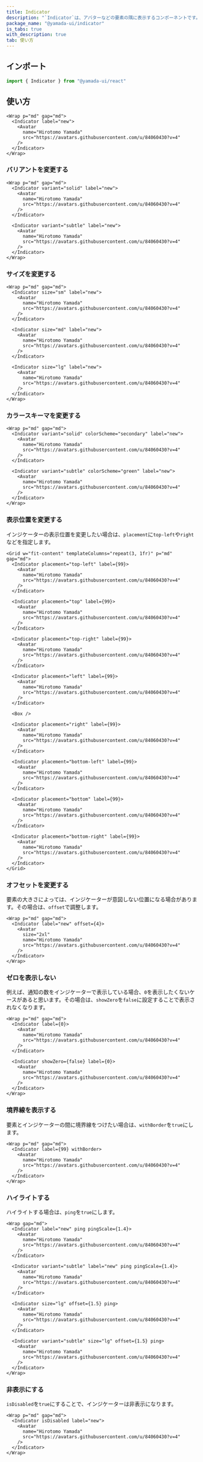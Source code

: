 ```yaml
---
title: Indicator
description: "`Indicator`は、アバターなどの要素の隅に表示するコンポーネントです。"
package_name: "@yamada-ui/indicator"
is_tabs: true
with_description: true
tab: 使い方
---
```


## インポート

```ts
import { Indicator } from "@yamada-ui/react"
```

## 使い方

```tsx
<Wrap p="md" gap="md">
  <Indicator label="new">
    <Avatar
      name="Hirotomo Yamada"
      src="https://avatars.githubusercontent.com/u/84060430?v=4"
    />
  </Indicator>
</Wrap>
```

### バリアントを変更する

```tsx
<Wrap p="md" gap="md">
  <Indicator variant="solid" label="new">
    <Avatar
      name="Hirotomo Yamada"
      src="https://avatars.githubusercontent.com/u/84060430?v=4"
    />
  </Indicator>

  <Indicator variant="subtle" label="new">
    <Avatar
      name="Hirotomo Yamada"
      src="https://avatars.githubusercontent.com/u/84060430?v=4"
    />
  </Indicator>
</Wrap>
```

### サイズを変更する

```tsx
<Wrap p="md" gap="md">
  <Indicator size="sm" label="new">
    <Avatar
      name="Hirotomo Yamada"
      src="https://avatars.githubusercontent.com/u/84060430?v=4"
    />
  </Indicator>

  <Indicator size="md" label="new">
    <Avatar
      name="Hirotomo Yamada"
      src="https://avatars.githubusercontent.com/u/84060430?v=4"
    />
  </Indicator>

  <Indicator size="lg" label="new">
    <Avatar
      name="Hirotomo Yamada"
      src="https://avatars.githubusercontent.com/u/84060430?v=4"
    />
  </Indicator>
</Wrap>
```

### カラースキーマを変更する

```tsx
<Wrap p="md" gap="md">
  <Indicator variant="solid" colorScheme="secondary" label="new">
    <Avatar
      name="Hirotomo Yamada"
      src="https://avatars.githubusercontent.com/u/84060430?v=4"
    />
  </Indicator>

  <Indicator variant="subtle" colorScheme="green" label="new">
    <Avatar
      name="Hirotomo Yamada"
      src="https://avatars.githubusercontent.com/u/84060430?v=4"
    />
  </Indicator>
</Wrap>
```

### 表示位置を変更する

インジケーターの表示位置を変更したい場合は、`placement`に`top-left`や`right`などを指定します。

```tsx
<Grid w="fit-content" templateColumns="repeat(3, 1fr)" p="md" gap="md">
  <Indicator placement="top-left" label={99}>
    <Avatar
      name="Hirotomo Yamada"
      src="https://avatars.githubusercontent.com/u/84060430?v=4"
    />
  </Indicator>

  <Indicator placement="top" label={99}>
    <Avatar
      name="Hirotomo Yamada"
      src="https://avatars.githubusercontent.com/u/84060430?v=4"
    />
  </Indicator>

  <Indicator placement="top-right" label={99}>
    <Avatar
      name="Hirotomo Yamada"
      src="https://avatars.githubusercontent.com/u/84060430?v=4"
    />
  </Indicator>

  <Indicator placement="left" label={99}>
    <Avatar
      name="Hirotomo Yamada"
      src="https://avatars.githubusercontent.com/u/84060430?v=4"
    />
  </Indicator>

  <Box />

  <Indicator placement="right" label={99}>
    <Avatar
      name="Hirotomo Yamada"
      src="https://avatars.githubusercontent.com/u/84060430?v=4"
    />
  </Indicator>

  <Indicator placement="bottom-left" label={99}>
    <Avatar
      name="Hirotomo Yamada"
      src="https://avatars.githubusercontent.com/u/84060430?v=4"
    />
  </Indicator>

  <Indicator placement="bottom" label={99}>
    <Avatar
      name="Hirotomo Yamada"
      src="https://avatars.githubusercontent.com/u/84060430?v=4"
    />
  </Indicator>

  <Indicator placement="bottom-right" label={99}>
    <Avatar
      name="Hirotomo Yamada"
      src="https://avatars.githubusercontent.com/u/84060430?v=4"
    />
  </Indicator>
</Grid>
```

### オフセットを変更する

要素の大きさによっては、インジケーターが意図しない位置になる場合があります。その場合は、`offset`で調整します。

```tsx
<Wrap p="md" gap="md">
  <Indicator label="new" offset={4}>
    <Avatar
      size="2xl"
      name="Hirotomo Yamada"
      src="https://avatars.githubusercontent.com/u/84060430?v=4"
    />
  </Indicator>
</Wrap>
```

### ゼロを表示しない

例えば、通知の数をインジケーターで表示している場合、`0`を表示したくないケースがあると思います。その場合は、`showZero`を`false`に設定することで表示されなくなります。

```tsx
<Wrap p="md" gap="md">
  <Indicator label={0}>
    <Avatar
      name="Hirotomo Yamada"
      src="https://avatars.githubusercontent.com/u/84060430?v=4"
    />
  </Indicator>

  <Indicator showZero={false} label={0}>
    <Avatar
      name="Hirotomo Yamada"
      src="https://avatars.githubusercontent.com/u/84060430?v=4"
    />
  </Indicator>
</Wrap>
```

### 境界線を表示する

要素とインジケーターの間に境界線をつけたい場合は、`withBorder`を`true`にします。

```tsx
<Wrap p="md" gap="md">
  <Indicator label={99} withBorder>
    <Avatar
      name="Hirotomo Yamada"
      src="https://avatars.githubusercontent.com/u/84060430?v=4"
    />
  </Indicator>
</Wrap>
```

### ハイライトする

ハイライトする場合は、`ping`を`true`にします。

```tsx
<Wrap gap="md">
  <Indicator label="new" ping pingScale={1.4}>
    <Avatar
      name="Hirotomo Yamada"
      src="https://avatars.githubusercontent.com/u/84060430?v=4"
    />
  </Indicator>

  <Indicator variant="subtle" label="new" ping pingScale={1.4}>
    <Avatar
      name="Hirotomo Yamada"
      src="https://avatars.githubusercontent.com/u/84060430?v=4"
    />
  </Indicator>

  <Indicator size="lg" offset={1.5} ping>
    <Avatar
      name="Hirotomo Yamada"
      src="https://avatars.githubusercontent.com/u/84060430?v=4"
    />
  </Indicator>

  <Indicator variant="subtle" size="lg" offset={1.5} ping>
    <Avatar
      name="Hirotomo Yamada"
      src="https://avatars.githubusercontent.com/u/84060430?v=4"
    />
  </Indicator>
</Wrap>
```

### 非表示にする

`isDisabled`を`true`にすることで、インジケーターは非表示になります。

```tsx
<Wrap p="md" gap="md">
  <Indicator isDisabled label="new">
    <Avatar
      name="Hirotomo Yamada"
      src="https://avatars.githubusercontent.com/u/84060430?v=4"
    />
  </Indicator>
</Wrap>
```
